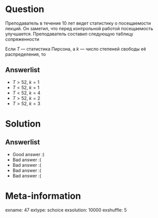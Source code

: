 Question
========
Преподаватель в течение 10 лет ведет статистику о посещаемости лекций. Он заметил, что перед контрольной работой посещаемость улучшается. Преподаватель составил следующую таблицу сопряженности

\vspace{5mm}
\begin{tabular}{lrr}
\toprule
& Контрольная будет & Контрольной не будет \\
\midrule
Пришло больше половины курса & 35 & 80 \\
Пришло меньше половины курса & 5 & 200 \\
\bottomrule
\end{tabular}
\vspace{5mm}


Если $T$ — статистика Пирсона, а $k$ — число степеней свободы её распределения, то


Answerlist
----------
*  $T>52$, $k=1$
*  $T<52$, $k=1$
*  $T<52$, $k=4$
*  $T>52$, $k=2$
*  $T>52$, $k=3$

Solution
========

Answerlist
----------
*  Good answer :)
*  Bad answer :(
*  Bad answer :(
*  Bad answer :(
*  Bad answer :(

Meta-information
================
exname: 47
extype: schoice
exsolution: 10000
exshuffle: 5
